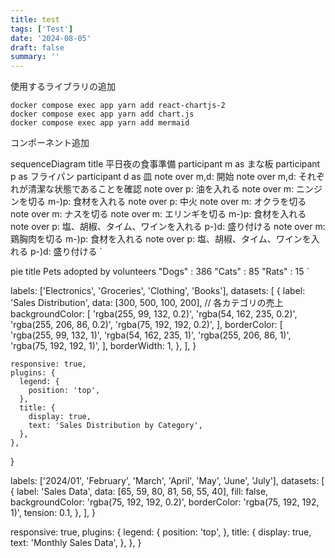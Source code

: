 ```yaml
---
title: test
tags: ['Test']
date: '2024-08-05'
draft: false
summary: ''
---
```


使用するライブラリの追加

```
docker compose exec app yarn add react-chartjs-2
docker compose exec app yarn add chart.js
docker compose exec app yarn add mermaid
```

コンポーネント追加

  sequenceDiagram title 平日夜の食事準備
  participant m as まな板
  participant p as フライパン
  participant d as 皿
note over m,d: 開始
note over m,d: それぞれが清潔な状態であることを確認
note over p: 油を入れる
note over m: ニンジンを切る
m-)p: 食材を入れる
note over p: 中火
note over m: オクラを切る
note over m: ナスを切る
note over m: エリンギを切る
m-)p: 食材を入れる
note over p: 塩、胡椒、タイム、ワインを入れる
p-)d: 盛り付ける
note over m: 鶏胸肉を切る
m-)p: 食材を入れる
note over p: 塩、胡椒、タイム、ワインを入れる
p-)d: 盛り付ける
`

<Mermaid chart={sequenceDiagram} />

pie title Pets adopted by volunteers
    "Dogs" : 386
    "Cats" : 85
    "Rats" : 15
`

<Mermaid chart={pie} />

labels: ['Electronics', 'Groceries', 'Clothing', 'Books'],
      datasets: [
        {
          label: 'Sales Distribution',
          data: [300, 500, 100, 200], // 各カテゴリの売上
          backgroundColor: [
            'rgba(255, 99, 132, 0.2)',
            'rgba(54, 162, 235, 0.2)',
            'rgba(255, 206, 86, 0.2)',
            'rgba(75, 192, 192, 0.2)',
          ],
          borderColor: [
            'rgba(255, 99, 132, 1)',
            'rgba(54, 162, 235, 1)',
            'rgba(255, 206, 86, 1)',
            'rgba(75, 192, 192, 1)',
          ],
      borderWidth: 1,
    },
  ],
}

    responsive: true,
    plugins: {
      legend: {
        position: 'top',
      },
      title: {
        display: true,
        text: 'Sales Distribution by Category',
      },
    },
  }

<DonutChart data={data} options={options} />

  labels: ['2024/01', 'February', 'March', 'April', 'May', 'June', 'July'],
  datasets: [
    {
      label: 'Sales Data',
      data: [65, 59, 80, 81, 56, 55, 40],
      fill: false,
      backgroundColor: 'rgba(75, 192, 192, 0.2)',
      borderColor: 'rgba(75, 192, 192, 1)',
      tension: 0.1,
    },
  ],
}

  responsive: true,
  plugins: {
    legend: {
      position: 'top',
    },
    title: {
      display: true,
      text: 'Monthly Sales Data',
    },
  },
}

<LineChart data={data1} options={options1} />
